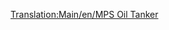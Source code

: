 [[Translation:Main/en/MPS Oil Tanker]]{{en/-}}
{{Template:Schepen/Nl
|Naam=MPS olietanker
|Afbeelding=[[File:en/OilTanker.png|MPS olietanker]]
|Kosten=£30,465 ($60,930)
|Snelheid=24 km/h (15 mph) 	
|Onderhoudskosten=£2,296 ($4,592)
|Ontworpen=1928
|Levensduur=30
|Capaciteit=220,000 liter olie
|Omschrijving=De MPS olietanker is een zeer traag schip, maar heeft een grote opslagcapaciteit voor olietransport.
|Real-life=Fictief
}}